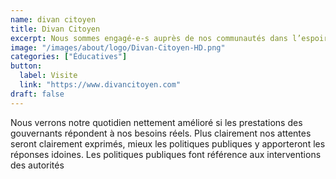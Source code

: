 ```yaml
---
name: divan citoyen
title: Divan Citoyen
excerpt: Nous sommes engagé-e-s auprès de nos communautés dans l’espoir de leur fournir les informations qui leur permettent une pleine participation à la gouvernance de leurs territoires.
image: "/images/about/logo/Divan-Citoyen-HD.png"
categories: ["Éducatives"]
button:
  label: Visite
  link: "https://www.divancitoyen.com"
draft: false
---
```


Nous verrons notre quotidien nettement amélioré si les prestations des gouvernants répondent à nos besoins réels. Plus clairement nos attentes seront clairement exprimés, mieux les politiques publiques y apporteront les réponses idoines. Les politiques publiques font référence aux interventions des autorités